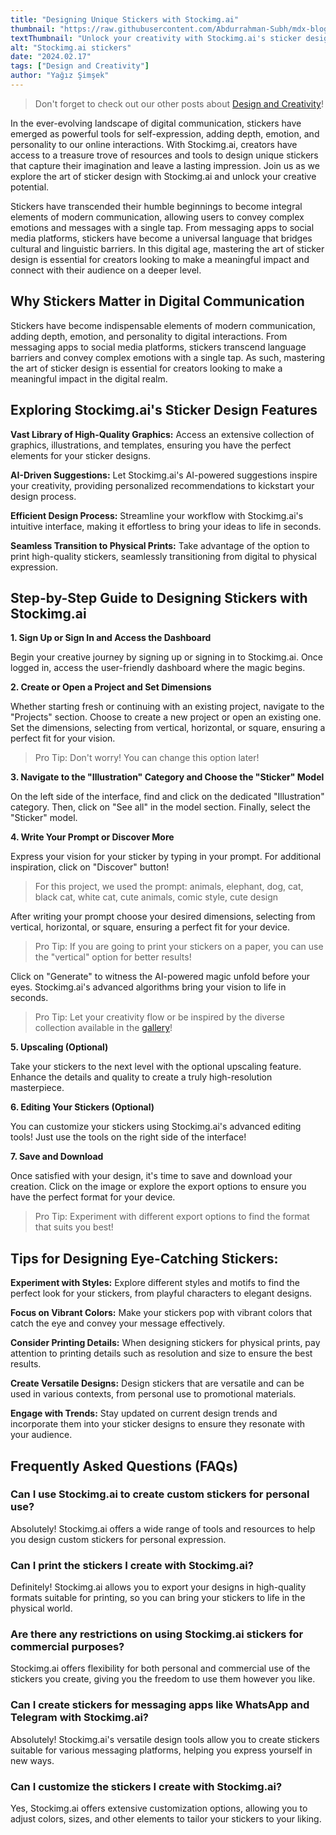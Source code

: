 ```yaml
---
title: "Designing Unique Stickers with Stockimg.ai"
thumbnail: "https://raw.githubusercontent.com/Abdurrahman-Subh/mdx-blog/main/images/cat-stickers.png"
textThumbnail: "Unlock your creativity with Stockimg.ai's sticker design tools! From customizable templates to AI-driven suggestions, designing eye-catching stickers has never been easier. Print high-quality stickers for personal or commercial use, and explore tips for creating stickers that stand out both digitally and in the physical world."
alt: "Stockimg.ai stickers"
date: "2024.02.17"
tags: ["Design and Creativity"]
author: "Yağız Şimşek"
---
```


<CustomImage
    src="https://raw.githubusercontent.com/Abdurrahman-Subh/mdx-blog/main/images/cat-stickers.png"
    alt="Stockimg.ai stickers"
/>

> Don't forget to check out our other posts about [Design and Creativity](https://stockimg.ai/blog/design-and-creativity)!

In the ever-evolving landscape of digital communication, stickers have emerged as powerful tools for self-expression, adding depth, emotion, and personality to our online interactions. With Stockimg.ai, creators have access to a treasure trove of resources and tools to design unique stickers that capture their imagination and leave a lasting impression. Join us as we explore the art of sticker design with Stockimg.ai and unlock your creative potential.

Stickers have transcended their humble beginnings to become integral elements of modern communication, allowing users to convey complex emotions and messages with a single tap. From messaging apps to social media platforms, stickers have become a universal language that bridges cultural and linguistic barriers. In this digital age, mastering the art of sticker design is essential for creators looking to make a meaningful impact and connect with their audience on a deeper level.

## Why Stickers Matter in Digital Communication

Stickers have become indispensable elements of modern communication, adding depth, emotion, and personality to digital interactions. From messaging apps to social media platforms, stickers transcend language barriers and convey complex emotions with a single tap. As such, mastering the art of sticker design is essential for creators looking to make a meaningful impact in the digital realm.

## Exploring Stockimg.ai's Sticker Design Features

**Vast Library of High-Quality Graphics:** Access an extensive collection of graphics, illustrations, and templates, ensuring you have the perfect elements for your sticker designs.

**AI-Driven Suggestions:** Let Stockimg.ai's AI-powered suggestions inspire your creativity, providing personalized recommendations to kickstart your design process.

**Efficient Design Process:** Streamline your workflow with Stockimg.ai's intuitive interface, making it effortless to bring your ideas to life in seconds.

**Seamless Transition to Physical Prints:** Take advantage of the option to print high-quality stickers, seamlessly transitioning from digital to physical expression.

## Step-by-Step Guide to Designing Stickers with Stockimg.ai

**1. Sign Up or Sign In and Access the Dashboard**

<CustomImage
    src="https://raw.githubusercontent.com/Abdurrahman-Subh/mdx-blog/main/images/stockimg-home.png"
    alt="stockimg.ai home"
/>

Begin your creative journey by signing up or signing in to Stockimg.ai. Once logged in, access the user-friendly dashboard where the magic begins.

**2. Create or Open a Project and Set Dimensions**

<CustomImage
    src="https://raw.githubusercontent.com/Abdurrahman-Subh/mdx-blog/main/images/stockimg-dashboard.png"
    alt="stockimg.ai dashboard"
/>

Whether starting fresh or continuing with an existing project, navigate to the "Projects" section. Choose to create a new project or open an existing one. Set the dimensions, selecting from vertical, horizontal, or square, ensuring a perfect fit for your vision.

> Pro Tip: Don't worry! You can change this option later!

**3. Navigate to the "Illustration" Category and Choose the "Sticker" Model**

<CustomImage
    src="https://raw.githubusercontent.com/Abdurrahman-Subh/mdx-blog/main/images/stockimg-illustration-category.png"
    alt="finding Illustration category"
/>

On the left side of the interface, find and click on the dedicated "Illustration" category. Then, click on "See all" in the model section. Finally, select the "Sticker" model.

**4. Write Your Prompt or Discover More**

<CustomImage
    src="https://raw.githubusercontent.com/Abdurrahman-Subh/mdx-blog/main/images/stockimg-create-sticker.png"
    alt="writing prompts and generating"
/>

Express your vision for your sticker by typing in your prompt. For additional inspiration, click on "Discover" button!

> For this project, we used the prompt: animals, elephant, dog, cat, black cat, white cat, cute animals, comic style, cute design

After writing your prompt choose your desired dimensions, selecting from vertical, horizontal, or square, ensuring a perfect fit for your device.

> Pro Tip: If you are going to print your stickers on a paper, you can use the "vertical" option for better results!

Click on "Generate" to witness the AI-powered magic unfold before your eyes. Stockimg.ai's advanced algorithms bring your vision to life in seconds.

> Pro Tip: Let your creativity flow or be inspired by the diverse collection available in the [gallery](https://stockimg.ai/blog/design)!

**5. Upscaling (Optional)**

<CustomImage
    src="https://raw.githubusercontent.com/Abdurrahman-Subh/mdx-blog/main/images/stockimg-upscale-sticker.png"
    alt="upscaling"
/>

Take your stickers to the next level with the optional upscaling feature. Enhance the details and quality to create a truly high-resolution masterpiece.

**6. Editing Your Stickers (Optional)**

<CustomImage
    src="https://raw.githubusercontent.com/Abdurrahman-Subh/mdx-blog/main/images/stockimg-edit-sticker.png"
    alt="upscaling"
/>

You can customize your stickers using Stockimg.ai's advanced editing tools! Just use the tools on the right side of the interface!


**7. Save and Download**

<CustomImage
    src="https://raw.githubusercontent.com/Abdurrahman-Subh/mdx-blog/main/images/stockimg-download-sticker.png"
    alt="saving"
/>

Once satisfied with your design, it's time to save and download your creation. Click on the image or explore the export options to ensure you have the perfect format for your device.

> Pro Tip: Experiment with different export options to find the format that suits you best!


## Tips for Designing Eye-Catching Stickers:

**Experiment with Styles:** Explore different styles and motifs to find the perfect look for your stickers, from playful characters to elegant designs.

**Focus on Vibrant Colors:** Make your stickers pop with vibrant colors that catch the eye and convey your message effectively.

**Consider Printing Details:** When designing stickers for physical prints, pay attention to printing details such as resolution and size to ensure the best results.

**Create Versatile Designs:** Design stickers that are versatile and can be used in various contexts, from personal use to promotional materials.

**Engage with Trends:** Stay updated on current design trends and incorporate them into your sticker designs to ensure they resonate with your audience.

## Frequently Asked Questions (FAQs)

### Can I use Stockimg.ai to create custom stickers for personal use?

Absolutely! Stockimg.ai offers a wide range of tools and resources to help you design custom stickers for personal expression.

### Can I print the stickers I create with Stockimg.ai?

Definitely! Stockimg.ai allows you to export your designs in high-quality formats suitable for printing, so you can bring your stickers to life in the physical world.

### Are there any restrictions on using Stockimg.ai stickers for commercial purposes?

Stockimg.ai offers flexibility for both personal and commercial use of the stickers you create, giving you the freedom to use them however you like.

### Can I create stickers for messaging apps like WhatsApp and Telegram with Stockimg.ai?

Absolutely! Stockimg.ai's versatile design tools allow you to create stickers suitable for various messaging platforms, helping you express yourself in new ways.

### Can I customize the stickers I create with Stockimg.ai?

Yes, Stockimg.ai offers extensive customization options, allowing you to adjust colors, sizes, and other elements to tailor your stickers to your liking.
